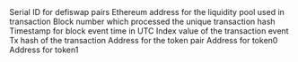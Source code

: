 <ParamField path="_0">
Serial ID for defiswap pairs
</ParamField>
<ParamField path="contract_address">
Ethereum address for the liquidity pool used in transaction
</ParamField>
<ParamField path="evt_block_number">
Block number which processed the unique transaction hash
</ParamField>
<ParamField path="evt_block_time">
Timestamp for block event time in UTC
</ParamField>
<ParamField path="evt_index">
Index value of the transaction event
</ParamField>
<ParamField path="evt_tx_hash">
Tx hash of the transaction
</ParamField>
<ParamField path="pair">
Address for the token pair
</ParamField>
<ParamField path="token0">
Address for token0
</ParamField>
<ParamField path="token1">
Address for token1
</ParamField>
